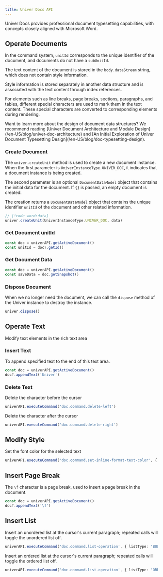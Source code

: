 ```yaml
---
title: Univer Docs API
---
```


Univer Docs provides professional document typesetting capabilities, with concepts closely aligned with Microsoft Word.

## Operate Documents

In the command system, `unitId` corresponds to the unique identifier of the document, and documents do not have a `subUnitId`.

The text content of the document is stored in the `body.dataStream` string, which does not contain style information.

Style information is stored separately in another data structure and is associated with the text content through index references.

For elements such as line breaks, page breaks, sections, paragraphs, and tables, different special characters are used to mark them in the text content. These special characters are converted to corresponding elements during rendering.

<Callout>
  Want to learn more about the design of document data structures? We recommend reading [Univer Document Architecture and Module Design](/en-US/blog/univer-doc-architecture) and [An Initial Exploration of Univer Document Typesetting Design](/en-US/blog/doc-typesetting-design).
</Callout>

### Create Document

The `univer.createUnit` method is used to create a new document instance. When the first parameter is `UniverInstanceType.UNIVER_DOC`, it indicates that a document instance is being created.

The second parameter is an optional `DocumentDataModel` object that contains the initial data for the document. If `{}` is passed, an empty document is created.

The creation returns a `DocumentDataModel` object that contains the unique identifier `unitId` of the document and other related information.

```typescript
// [!code word:data]
univer.createUnit(UniverInstanceType.UNIVER_DOC, data)
```

### Get Document unitId

```typescript
const doc = univerAPI.getActiveDocument()
const unitId = doc?.getId()
```

### Get Document Data

```typescript
const doc = univerAPI.getActiveDocument()
const saveData = doc.getSnapshot()
```

### Dispose Document

When we no longer need the document, we can call the `dispose` method of the Univer instance to destroy the instance.

```typescript
univer.dispose()
```

## Operate Text

Modify text elements in the rich text area

### Insert Text

To append specified text to the end of this text area.

```typescript
const doc = univerAPI.getActiveDocument()
doc?.appendText('Univer')
```

### Delete Text

Delete the character before the cursor

```typescript
univerAPI.executeCommand('doc.command.delete-left')
```

Delete the character after the cursor

```typescript
univerAPI.executeCommand('doc.command.delete-right')
```

## Modify Style

Set the font color for the selected text

```typescript
univerAPI.executeCommand('doc.command.set-inline-format-text-color', { value: '#ff0000' })
```

## Insert Page Break

The `\f` character is a page break, used to insert a page break in the document.

```typescript
const doc = univerAPI.getActiveDocument()
doc?.appendText('\f')
```

## Insert List

Insert an unordered list at the cursor's current paragraph; repeated calls will toggle the unordered list off.

```typescript
univerAPI.executeCommand('doc.command.list-operation', { listType: 'BULLET_LIST' })
```

Insert an ordered list at the cursor's current paragraph; repeated calls will toggle the ordered list off.

```typescript
univerAPI.executeCommand('doc.command.list-operation', { listType: 'ORDER_LIST' })
```
